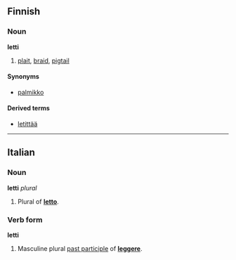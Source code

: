 ==Finnish==
{{Finnish_index|l}}

===Noun===
'''letti'''

# [[plait]], [[braid]], [[pigtail]]

====Synonyms====
*[[palmikko]]

====Derived terms====
*[[letittää]]

----

==Italian==
===Noun===
'''letti''' ''plural''

#Plural of '''[[letto]]'''.

===Verb form===
'''letti'''

#Masculine plural [[past participle]] of '''[[leggere]]'''.